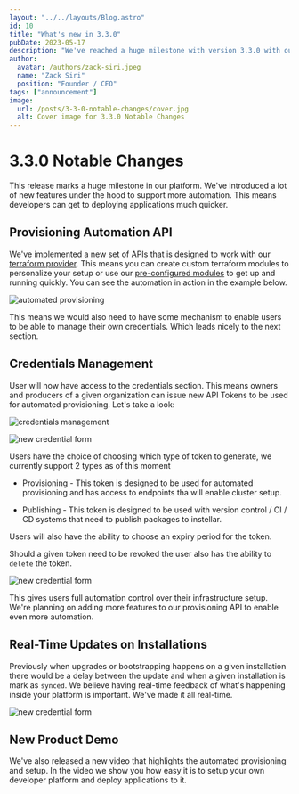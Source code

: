 ```yaml
---
layout: "../../layouts/Blog.astro"
id: 10
title: "What's new in 3.3.0"
pubDate: 2023-05-17
description: "We've reached a huge milestone with version 3.3.0 with our platform. In this post we go through what's new."
author:
  avatar: /authors/zack-siri.jpeg
  name: "Zack Siri"
  position: "Founder / CEO"
tags: ["announcement"]
image:
  url: /posts/3-3-0-notable-changes/cover.jpg
  alt: Cover image for 3.3.0 Notable Changes
---
```



# 3.3.0 Notable Changes

This release marks a huge milestone in our platform. We've introduced a lot of new features under the hood to support more automation. This means developers can get to deploying applications much quicker.

## Provisioning Automation API

We've implemented a new set of APIs that is designed to work with our [terraform provider](https://registry.terraform.io/providers/upmaru/instellar/latest). This means you can create custom terraform modules to personalize your setup or use our [pre-configured modules](https://github.com/insterra) to get up and running quickly. You can see the automation in action in the example below.

![automated provisioning](/posts/3-3-0-notable-changes/instellar-demo-v2-provisioning.gif)

This means we would also need to have some mechanism to enable users to be able to manage their own credentials. Which leads nicely to the next section.

## Credentials Management

User will now have access to the credentials section. This means owners and producers of a given organization can issue new API Tokens to be used for automated provisioning. Let's take a look:

![credentials management](/posts/3-3-0-notable-changes/credentials-management.png)

![new credential form](/posts/3-3-0-notable-changes/new-credential-form.png)

Users have the choice of choosing which type of token to generate, we currently support 2 types as of this moment

+ Provisioning - This token is designed to be used for automated provisioning and has access to endpoints tha will enable cluster setup.

+ Publishing - This token is designed to be used with version control / CI / CD systems that need to publish packages to instellar.

Users will also have the ability to choose an expiry period for the token. 

Should a given token need to be revoked the user also has the ability to `delete` the token.

![new credential form](/posts/3-3-0-notable-changes/token-deletion.png)

This gives users full automation control over their infrastructure setup. We're planning on adding more features to our provisioning API to enable even more automation.

## Real-Time Updates on Installations

Previously when upgrades or bootstrapping happens on a given installation there would be a delay between the update and when a given installation is mark as `synced`. We believe having real-time feedback of what's happening inside your platform is important. We've made it all real-time.

![new credential form](/posts/3-3-0-notable-changes/real-time-event-update-instellar.gif)

## New Product Demo

We've also released a new video that highlights the automated provisioning and setup. In the video we show you how easy it is to setup your own developer platform and deploy applications to it.

<YouTube id="zn4LI_b9KuM" />



